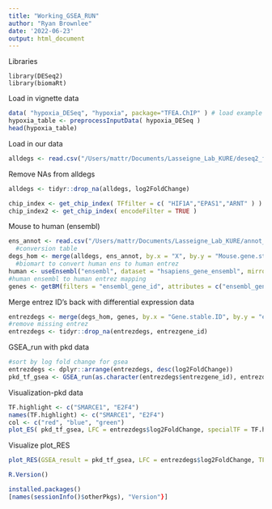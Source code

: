 ---
title: "Working_GSEA_RUN"
author: "Ryan Brownlee"
date: '2022-06-23'
output: html_document
---
Libraries
```library(TFEA.ChIP)
library(DESeq2)
library(biomaRt)
```
Load in vignette data
```{r}
data( "hypoxia_DESeq", "hypoxia", package="TFEA.ChIP" ) # load example datasets
hypoxia_table <- preprocessInputData( hypoxia_DESeq )
head(hypoxia_table)
```
Load in our data
```{r}
alldegs <- read.csv("/Users/mattr/Documents/Lasseigne_Lab_KURE/deseq2_fullres_39.csv")
```
Remove NAs from alldegs
```{r}
alldegs <- tidyr::drop_na(alldegs, log2FoldChange)
```
```{r}
chip_index <- get_chip_index( TFfilter = c( "HIF1A","EPAS1","ARNT" ) )
chip_index2 <- get_chip_index( encodeFilter = TRUE )
```
Mouse to human (ensembl)
```{r}
ens_annot <- read.csv("/Users/mattr/Documents/Lasseigne_Lab_KURE/annot_ens_humanmouse.csv")
  #conversion table
degs_hom <- merge(alldegs, ens_annot, by.x = "X", by.y = "Mouse.gene.stable.ID")
  #biomart to convert human ens to human entrez
human <- useEnsembl("ensembl", dataset = "hsapiens_gene_ensembl", mirror = "useast")
#human ensembl to human entrez mapping
genes <- getBM(filters = "ensembl_gene_id", attributes = c("ensembl_gene_id","entrezgene_id"), values = degs_hom$Gene.stable.ID, mart = human)
```
Merge entrez ID's back with differential expression data
```{r}
entrezdegs <- merge(degs_hom, genes, by.x = "Gene.stable.ID", by.y = "ensembl_gene_id")
#remove missing entrez
entrezdegs <- tidyr::drop_na(entrezdegs, entrezgene_id)
```
GSEA_run with pkd data
```{r}
#sort by log fold change for gsea
entrezdegs <- dplyr::arrange(entrezdegs, desc(log2FoldChange))
pkd_tf_gsea <- GSEA_run(as.character(entrezdegs$entrezgene_id), entrezdegs$log2FoldChange, chip_index2, get.RES = TRUE)
```
Visualization-pkd data
```{r}
TF.highlight <- c("SMARCE1", "E2F4")
names(TF.highlight) <- c("SMARCE1", "E2F4")
col <- c("red", "blue", "green")
plot_ES( pkd_tf_gsea, LFC = entrezdegs$log2FoldChange, specialTF = TF.highlight, TF_colors = col)
```
Visualize plot_RES
```{r}
plot_RES(GSEA_result = pkd_tf_gsea, LFC = entrezdegs$log2FoldChange, TF = c("SMARCE1", "E2F4"), Accession = c("ENCSR968QDP.SMARCE1.Hep-G2", "ENCSR000DYY.E2F4.GM12878", "ENCSR000EVL.E2F4.HeLa-S3"))
```


```{r}
R.Version()
```
```{r}
installed.packages()
[names(sessionInfo()$otherPkgs), "Version"}]
```

